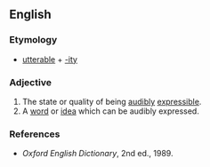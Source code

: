 ==English==

===Etymology===
*[[utterable]] + [[-ity]]

===Adjective===
{{en-noun|utterabilit|ies}}

#The state or quality of being [[audibly]] [[expressible]].
#A [[word]] or [[idea]] which can be audibly expressed.

===References===
*''Oxford English Dictionary'', 2nd ed., 1989.